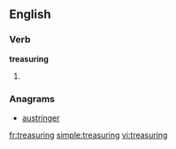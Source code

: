 
==English==

===Verb===
'''treasuring'''

# {{present participle of|treasure}}

===Anagrams===
* [[austringer#English|austringer]]

[[fr:treasuring]]
[[simple:treasuring]]
[[vi:treasuring]]